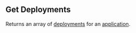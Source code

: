 ## Get Deployments

Returns an array of [deployments](https://hathora.dev/docs/concepts/hathora-entities#deployment) for an [application](https://hathora.dev/docs/concepts/hathora-entities#application).
